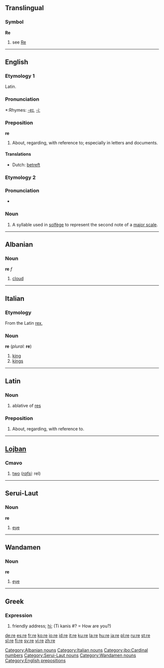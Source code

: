 {{see|ré|re-|ré-}}

{{wikipedia}}

==Translingual==
===Symbol===
'''Re'''
# see [[Re]]

----

==English==

===Etymology 1===
Latin.
===Pronunciation===
*:Rhymes: [[Rhymes:English:-eɪ|-eɪ]], [[Rhymes:English:-iː|-iː]]
===Preposition===
'''re'''
# About, regarding, with reference to; especially in letters and documents.

====Translations====
{{top}}
*Dutch: [[betreft]]
{{mid}}
{{bottom}}

===Etymology 2===
===Pronunciation===
*{{IPA|/reɪ/}}
===Noun===
{{en-noun|-}}
# A syllable used in [[solfège]] to represent the second note of a [[major scale]].

----

==Albanian==
===Noun===
'''re''' ''f''

# [[cloud]]

[[Category:Albanian nouns]]

----

==Italian==

===Etymology===
From the Latin [[rex]],
===Noun===
'''re''' (''plural:'' '''re''')

#[[king]]
#[[kings]]

[[Category:Italian nouns]]

----

==Latin==
===Noun===
# ablative of [[res#Latin|res]]

===Preposition===
# About, regarding, with reference to.

----

==[[Lojban]]==
===Cmavo===
# [[two]] (''[[rafsi]]:'' rel)

[[Category:jbo:Cardinal numbers]]

----

==Serui-Laut==
===Noun===
'''re'''

# [[eye]]

[[Category:Serui-Laut nouns]]

----

==Wandamen==
===Noun===
'''re'''

# [[eye]]

[[Category:Wandamen nouns]]

----

==Greek==

===Expression===
# friendly address; [[hi]]; (Ti kanis #? = How are you?)

[[Category:English prepositions]]

[[de:re]]
[[es:re]]
[[fr:re]]
[[ko:re]]
[[io:re]]
[[id:re]]
[[it:re]]
[[ku:re]]
[[la:re]]
[[hu:re]]
[[ja:re]]
[[pl:re]]
[[ru:re]]
[[st:re]]
[[sl:re]]
[[fi:re]]
[[sv:re]]
[[vi:re]]
[[zh:re]]